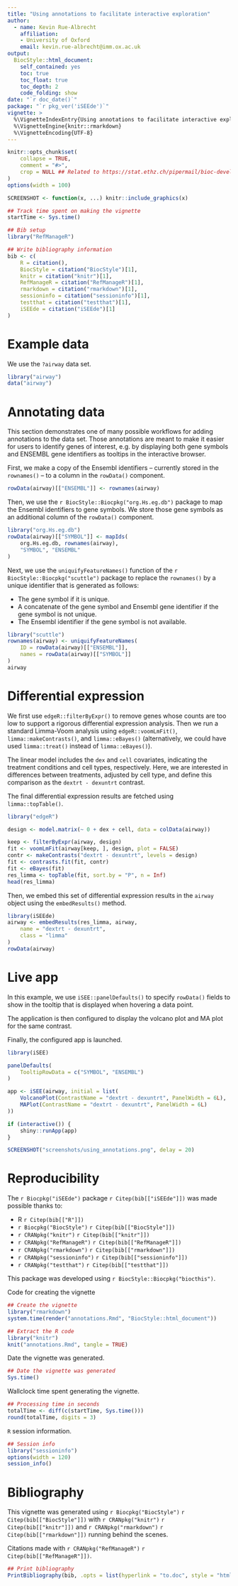```yaml
---
title: "Using annotations to facilitate interactive exploration"
author: 
  - name: Kevin Rue-Albrecht
    affiliation:
    - University of Oxford
    email: kevin.rue-albrecht@imm.ox.ac.uk
output: 
  BiocStyle::html_document:
    self_contained: yes
    toc: true
    toc_float: true
    toc_depth: 2
    code_folding: show
date: "`r doc_date()`"
package: "`r pkg_ver('iSEEde')`"
vignette: >
  %\VignetteIndexEntry{Using annotations to facilitate interactive exploration}
  %\VignetteEngine{knitr::rmarkdown}
  %\VignetteEncoding{UTF-8}  
---
```


```r
knitr::opts_chunk$set(
    collapse = TRUE,
    comment = "#>",
    crop = NULL ## Related to https://stat.ethz.ch/pipermail/bioc-devel/2020-April/016656.html
)
options(width = 100)
```

```r
SCREENSHOT <- function(x, ...) knitr::include_graphics(x)
```

```r
## Track time spent on making the vignette
startTime <- Sys.time()

## Bib setup
library("RefManageR")

## Write bibliography information
bib <- c(
    R = citation(),
    BiocStyle = citation("BiocStyle")[1],
    knitr = citation("knitr")[1],
    RefManageR = citation("RefManageR")[1],
    rmarkdown = citation("rmarkdown")[1],
    sessioninfo = citation("sessioninfo")[1],
    testthat = citation("testthat")[1],
    iSEEde = citation("iSEEde")[1]
)
```

# Example data

We use the `?airway` data set. 

```r
library("airway")
data("airway")
```

# Annotating data

This section demonstrates one of many possible workflows for adding annotations
to the data set. Those annotations are meant to make it easier for users to
identify genes of interest, e.g. by displaying both gene symbols and ENSEMBL 
gene identifiers as tooltips in the interactive browser.

First, we make a copy of the Ensembl identifiers -- currently stored in the 
`rownames()` -- to a column in the `rowData()` component.

```r
rowData(airway)[["ENSEMBL"]] <- rownames(airway)
```

Then, we use the `r BiocStyle::Biocpkg("org.Hs.eg.db")` package to map the 
Ensembl identifiers to gene symbols. We store those gene symbols as an
additional column of the `rowData()` component.

```r
library("org.Hs.eg.db")
rowData(airway)[["SYMBOL"]] <- mapIds(
    org.Hs.eg.db, rownames(airway),
    "SYMBOL", "ENSEMBL"
)
```

Next, we use the `uniquifyFeatureNames()` function of the 
`r BiocStyle::Biocpkg("scuttle")` package to replace the `rownames()` by a
unique identifier that is generated as follows:

- The gene symbol if it is unique.
- A concatenate of the gene symbol and Ensembl gene identifier if the gene
  symbol is not unique.
- The Ensembl identifier if the gene symbol is not available.

```r
library("scuttle")
rownames(airway) <- uniquifyFeatureNames(
    ID = rowData(airway)[["ENSEMBL"]],
    names = rowData(airway)[["SYMBOL"]]
)
airway
```

# Differential expression

We first use `edgeR::filterByExpr()` to remove genes whose counts are too low to
support a rigorous differential expression analysis. Then we run a standard 
Limma-Voom analysis using `edgeR::voomLmFit()`, `limma::makeContrasts()`, and
`limma::eBayes()` (alternatively, we could have used `limma::treat()` instead
of `limma::eBayes()`).

The linear model includes the `dex` and `cell` covariates, indicating the
treatment conditions and cell types, respectively. Here, we are interested in 
differences between treatments, adjusted by cell type, and define this
comparison as the `dextrt - dexuntrt` contrast.

The final differential expression results are fetched using `limma::topTable()`.

```r
library("edgeR")

design <- model.matrix(~ 0 + dex + cell, data = colData(airway))

keep <- filterByExpr(airway, design)
fit <- voomLmFit(airway[keep, ], design, plot = FALSE)
contr <- makeContrasts("dextrt - dexuntrt", levels = design)
fit <- contrasts.fit(fit, contr)
fit <- eBayes(fit)
res_limma <- topTable(fit, sort.by = "P", n = Inf)
head(res_limma)
```

Then, we embed this set of differential expression results in the `airway`
object using the `embedResults()` method.

```r
library(iSEEde)
airway <- embedResults(res_limma, airway,
    name = "dextrt - dexuntrt",
    class = "limma"
)
rowData(airway)
```

# Live app

In this example, we use `iSEE::panelDefaults()` to specify `rowData()` fields to
show in the tooltip that is displayed when hovering a data point.

The application is then configured to display the volcano plot and MA plot for
the same contrast.

Finally, the configured app is launched.

```r
library(iSEE)

panelDefaults(
    TooltipRowData = c("SYMBOL", "ENSEMBL")
)

app <- iSEE(airway, initial = list(
    VolcanoPlot(ContrastName = "dextrt - dexuntrt", PanelWidth = 6L),
    MAPlot(ContrastName = "dextrt - dexuntrt", PanelWidth = 6L)
))

if (interactive()) {
    shiny::runApp(app)
}
```

```r
SCREENSHOT("screenshots/using_annotations.png", delay = 20)
```

# Reproducibility

The `r Biocpkg("iSEEde")` package `r Citep(bib[["iSEEde"]])` was made possible
thanks to:

* R `r Citep(bib[["R"]])`
* `r Biocpkg("BiocStyle")` `r Citep(bib[["BiocStyle"]])`
* `r CRANpkg("knitr")` `r Citep(bib[["knitr"]])`
* `r CRANpkg("RefManageR")` `r Citep(bib[["RefManageR"]])`
* `r CRANpkg("rmarkdown")` `r Citep(bib[["rmarkdown"]])`
* `r CRANpkg("sessioninfo")` `r Citep(bib[["sessioninfo"]])`
* `r CRANpkg("testthat")` `r Citep(bib[["testthat"]])`

This package was developed using `r BiocStyle::Biocpkg("biocthis")`.


Code for creating the vignette

```r
## Create the vignette
library("rmarkdown")
system.time(render("annotations.Rmd", "BiocStyle::html_document"))

## Extract the R code
library("knitr")
knit("annotations.Rmd", tangle = TRUE)
```

Date the vignette was generated.

```r
## Date the vignette was generated
Sys.time()
```

Wallclock time spent generating the vignette.

```r
## Processing time in seconds
totalTime <- diff(c(startTime, Sys.time()))
round(totalTime, digits = 3)
```

`R` session information.

```r
## Session info
library("sessioninfo")
options(width = 120)
session_info()
```



# Bibliography

This vignette was generated using `r Biocpkg("BiocStyle")` 
`r Citep(bib[["BiocStyle"]])` with `r CRANpkg("knitr")` 
`r Citep(bib[["knitr"]])` and `r CRANpkg("rmarkdown")` 
`r Citep(bib[["rmarkdown"]])` running behind the scenes.

Citations made with `r CRANpkg("RefManageR")` `r Citep(bib[["RefManageR"]])`.

```r
## Print bibliography
PrintBibliography(bib, .opts = list(hyperlink = "to.doc", style = "html"))
```

<!-- Links -->

[scheme-wikipedia]: https://en.wikipedia.org/wiki/Uniform_Resource_Identifier#Syntax
[iana-uri]: https://www.iana.org/assignments/uri-schemes/uri-schemes.xhtml
